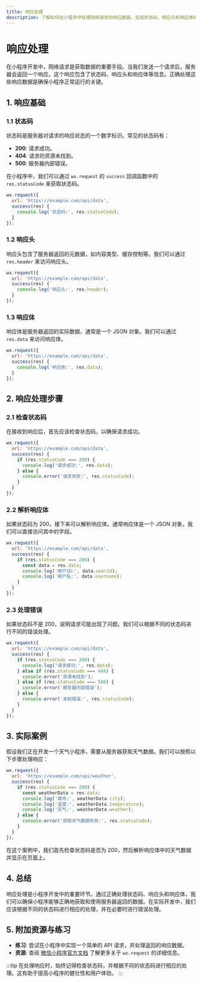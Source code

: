 ```yaml
---
title: 响应处理
description: 了解如何在小程序中处理网络请求的响应数据，包括状态码、响应头和响应体的解析与使用。
---
```


# 响应处理

在小程序开发中，网络请求是获取数据的重要手段。当我们发送一个请求后，服务器会返回一个响应。这个响应包含了状态码、响应头和响应体等信息。正确处理这些响应数据是确保小程序正常运行的关键。

## 1. 响应基础

### 1.1 状态码

状态码是服务器对请求的响应状态的一个数字标识。常见的状态码有：

- **200**: 请求成功。
- **404**: 请求的资源未找到。
- **500**: 服务器内部错误。

在小程序中，我们可以通过 `wx.request` 的 `success` 回调函数中的 `res.statusCode` 来获取状态码。

```javascript
wx.request({
  url: 'https://example.com/api/data',
  success(res) {
    console.log('状态码:', res.statusCode);
  }
});
```

### 1.2 响应头

响应头包含了服务器返回的元数据，如内容类型、缓存控制等。我们可以通过 `res.header` 来访问响应头。

```javascript
wx.request({
  url: 'https://example.com/api/data',
  success(res) {
    console.log('响应头:', res.header);
  }
});
```

### 1.3 响应体

响应体是服务器返回的实际数据，通常是一个 JSON 对象。我们可以通过 `res.data` 来访问响应体。

```javascript
wx.request({
  url: 'https://example.com/api/data',
  success(res) {
    console.log('响应体:', res.data);
  }
});
```

## 2. 响应处理步骤

### 2.1 检查状态码

在接收到响应后，首先应该检查状态码，以确保请求成功。

```javascript
wx.request({
  url: 'https://example.com/api/data',
  success(res) {
    if (res.statusCode === 200) {
      console.log('请求成功:', res.data);
    } else {
      console.error('请求失败:', res.statusCode);
    }
  }
});
```

### 2.2 解析响应体

如果状态码为 200，接下来可以解析响应体。通常响应体是一个 JSON 对象，我们可以直接访问其中的字段。

```javascript
wx.request({
  url: 'https://example.com/api/data',
  success(res) {
    if (res.statusCode === 200) {
      const data = res.data;
      console.log('用户ID:', data.userId);
      console.log('用户名:', data.username);
    }
  }
});
```

### 2.3 处理错误

如果状态码不是 200，说明请求可能出现了问题。我们可以根据不同的状态码进行不同的错误处理。

```javascript
wx.request({
  url: 'https://example.com/api/data',
  success(res) {
    if (res.statusCode === 200) {
      console.log('请求成功:', res.data);
    } else if (res.statusCode === 404) {
      console.error('资源未找到');
    } else if (res.statusCode === 500) {
      console.error('服务器内部错误');
    } else {
      console.error('未知错误:', res.statusCode);
    }
  }
});
```

## 3. 实际案例

假设我们正在开发一个天气小程序，需要从服务器获取天气数据。我们可以按照以下步骤处理响应：

```javascript
wx.request({
  url: 'https://example.com/api/weather',
  success(res) {
    if (res.statusCode === 200) {
      const weatherData = res.data;
      console.log('城市:', weatherData.city);
      console.log('温度:', weatherData.temperature);
      console.log('天气:', weatherData.weather);
    } else {
      console.error('获取天气数据失败:', res.statusCode);
    }
  }
});
```

在这个案例中，我们首先检查状态码是否为 200，然后解析响应体中的天气数据并显示在页面上。

## 4. 总结

响应处理是小程序开发中的重要环节。通过正确处理状态码、响应头和响应体，我们可以确保小程序能够正确地获取和使用服务器返回的数据。在实际开发中，我们应该根据不同的状态码进行相应的处理，并在必要时进行错误处理。

## 5. 附加资源与练习

- **练习**: 尝试在小程序中实现一个简单的 API 请求，并处理返回的响应数据。
- **资源**: 查阅 [微信小程序官方文档](https://developers.weixin.qq.com/miniprogram/dev/api/network/request/wx.request.html) 了解更多关于 `wx.request` 的详细信息。

:::tip
在处理响应时，始终记得检查状态码，并根据不同的状态码进行相应的处理。这有助于提高小程序的健壮性和用户体验。
:::